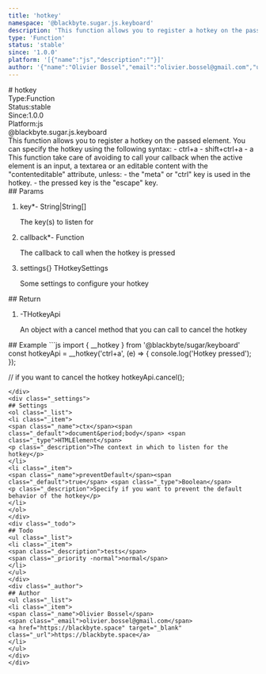 ```yaml
---
title: 'hotkey'
namespace: '@blackbyte.sugar.js.keyboard'
description: 'This function allows you to register a hotkey on the passed element. You can specify the hotkey using the following syntax: - ctrl+a - shift+ctrl+a - a This function take care of avoiding to call your callback when the active element is an input, a textarea or an editable content with the &quot;contenteditable&quot; attribute, unless: - the &quot;meta&quot; or &quot;ctrl&quot; key is used in the hotkey. - the pressed key is the &quot;escape&quot; key.'
type: 'Function'
status: 'stable'
since: '1.0.0'
platform: '[{"name":"js","description":""}]'
author: '{"name":"Olivier Bossel","email":"olivier.bossel@gmail.com","url":"https://blackbyte.space"}'
---
```


<div class="docmap-mdx">
# hotkey
<div class="_metas">
<div class="_type"><span class="_type-label">Type:</span><span class="_type-value">Function</span></div>
<div class="_status"><span class="_status-label">Status:</span><span class="_status-value -stable">stable</span></div>
<div class="_since"><span class="_since-label">Since:</span><span class="_since-value">1.0.0</span></div>
<div class="_platform"><span class="_platform-label">Platform:</span><span class="_platform-value -js">js</span></div>
</div>
<div class="_namespace">@blackbyte.sugar.js.keyboard</div>
<div class="_description typo-lead typo-format">
This function allows you to register a hotkey on the passed element.
You can specify the hotkey using the following syntax:
- ctrl+a
- shift+ctrl+a
- a
This function take care of avoiding to call your callback when the active element
is an input, a textarea or an editable content with the &quot;contenteditable&quot; attribute,
unless:
- the &quot;meta&quot; or &quot;ctrl&quot; key is used in the hotkey.
- the pressed key is the &quot;escape&quot; key.
</div>
<div class="_params">
## Params
<ol class="_list">
<li class="_item">
<span class="_name">key<span class="_required">*</span></span><span class="_default">-</span> <span class="_type">String&vert;String&lsqb;&rsqb;</span>
<p class="_description">The key&lpar;s&rpar; to listen for</p>
</li>
<li class="_item">
<span class="_name">callback<span class="_required">*</span></span><span class="_default">-</span> <span class="_type">Function</span>
<p class="_description">The callback to call when the hotkey is pressed</p>
</li>
<li class="_item">
<span class="_name">settings</span><span class="_default">&lcub;&rcub;</span> <span class="_type">THotkeySettings</span>
<p class="_description">Some settings to configure your hotkey</p>
</li>
</ol>
</div>
<div class="_return">
## Return
<ol class="_list">
<li class="_item">
<span class="_default">-</span><span class="_type">THotkeyApi</span>
<p class="_description">An object with a cancel method that you can call to cancel the hotkey</p>
</li>
</ol>
</div>
<div class="_examples">
## Example
```js
import { __hotkey } from '@blackbyte/sugar/keyboard'
const hotkeyApi = __hotkey('ctrl+a', (e) => {
 console.log('Hotkey pressed');
});

// if you want to cancel the hotkey
hotkeyApi.cancel();

```
</div>
<div class="_settings">
## Settings
<ol class="_list">
<li class="_item">
<span class="_name">ctx</span><span class="_default">document&period;body</span> <span class="_type">HTMLElement</span>
<p class="_description">The context in which to listen for the hotkey</p>
</li>
<li class="_item">
<span class="_name">preventDefault</span><span class="_default">true</span> <span class="_type">Boolean</span>
<p class="_description">Specify if you want to prevent the default behavior of the hotkey</p>
</li>
</ol>
</div>
<div class="_todo">
## Todo
<ul class="_list">
<li class="_item">
<span class="_description">tests</span>
<span class="_priority -normal">normal</span>
</li>
</ul>
</div>
<div class="_author">
## Author
<ul class="_list">
<li class="_item">
<span class="_name">Olivier Bossel</span>
<span class="_email">olivier.bossel@gmail.com</span>
<a href="https://blackbyte.space" target="_blank" class="_url">https://blackbyte.space</a>
</li>
</ul>
</div>
</div>
```
